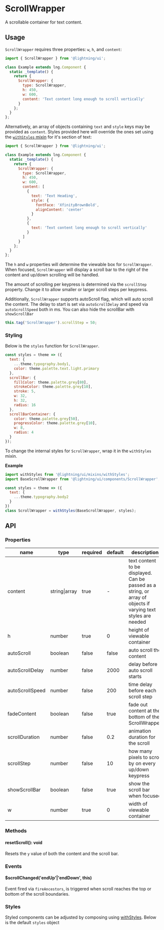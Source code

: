 
# ScrollWrapper

A scrollable container for text content.

## Usage

`ScrollWrapper` requires three properties: `w`, `h`, and `content`:

```js
import { ScrollWrapper } from '@lightning/ui';

class Example extends lng.Component {
  static _template() {
    return {
      ScrollWrapper: {
        type: ScrollWrapper,
        h: 450,
        w: 600,
        content: 'Text content long enough to scroll vertically'
      }
    };
  }
};
```
<Canvas>
  <Story id="layout-scrollwrapper--basic" />
</Canvas>

Alternatively, an array of objects containing `text` and `style` keys may be provided as `content`. Styles provided here will override the ones set using the [`withStyles` mixin](#styling) for it's section of text:
```js
import { ScrollWrapper } from '@lightning/ui';

class Example extends lng.Component {
  static _template() {
    return {
      ScrollWrapper: {
        type: ScrollWrapper,
        h: 450,
        w: 600,
        content: [
          {
            text: 'Text Heading',
            style: {
              fontFace: 'XfinityBrownBold',
              alignContent: 'center'
            }
          },
          {
            text: 'Text content long enough to scroll vertically'
          }
        ]
      }
    };
  }
};
```
<Canvas>
  <Story id="layout-scrollwrapper--content-array" />
</Canvas>

The `h` and `w` properties will determine the viewable box for `ScrollWrapper`. When focused, `ScrollWrapper` will display a scroll bar to the right of the content and up/down scrolling will be handled.

The amount of scrolling per keypress is determined via the `scrollStep` property. Change it to allow smaller or larger scroll steps per keypress.

Additionally, `ScrollWrapper` supports autoScroll flag, which will auto scroll the content. The delay to start is set via `autoScrollDelay` and
speed via `autoScrollSpeed` both in ms. You can also hide the scrollBar with `showScrollBar`

```js
this.tag('ScrollWrapper').scrollStep = 50;
```

### Styling

Below is the `styles` function for `ScrollWrapper`.

```js
const styles = theme => ({
  text: {
    ...theme.typography.body1,
    color: theme.palette.text.light.primary
  },
  scrollBar: {
    fillColor: theme.palette.grey[80],
    strokeColor: theme.palette.grey[10],
    stroke: 5,
    w: 32,
    h: 32,
    radius: 16
  },
  scrollBarContainer: {
    color: theme.palette.grey[50],
    progressColor: theme.palette.grey[10],
    w: 8,
    radius: 4
  }
});
```

To change the internal styles for `ScrollWrapper`, wrap it in the `withStyles` mixin.

**Example**

```js
import withStyles from '@lightning/ui/mixins/withStyles';
import BaseScrollWrapper from '@lightning/ui/components/ScrollWrapper';

const styles = theme => ({
  text: {
    ...theme.typography.body2
  }
})
class ScrollWrapper = withStyles(BaseScrollWrapper, styles);
```

## API

### Properties

name|type|required|default|description
--|--|--|--|--
content|string\|array|true|-|text content to be displayed. Can be passed as a string, or array of objects if varying text styles are needed
h|number|true|0|height of viewable container
autoScroll|boolean|false|false|auto scroll the content
autoScrollDelay|number|false|2000|delay before auto scroll starts
autoScrollSpeed|number|false|200|time delay before each scroll step
fadeContent|boolean|false|true|fade out content at the bottom of the ScrollWrapper
scrollDuration|number|false|0.2|animation duration for the scroll
scrollStep|number|false|10|how many pixels to scroll by on every up/down keypress
showScrollBar|boolean|false|true|show the scroll bar when focused
w|number|true|0|width of viewable container

### Methods

#### resetScroll(): void

Resets the `y` value of both the content and the scroll bar.

### Events

#### $scrollChanged('endUp'|'endDown', this)

Event fired via `fireAncestors`, is triggered when scroll reaches the top or bottom of the scroll boundaries.

### Styles

Styled components can be adjusted by composing using [withStyles](?path=/docs/mixins-withstyles--basic). Below is the default `styles` object

<Theme theme={ScrollWrapper.styles} />

